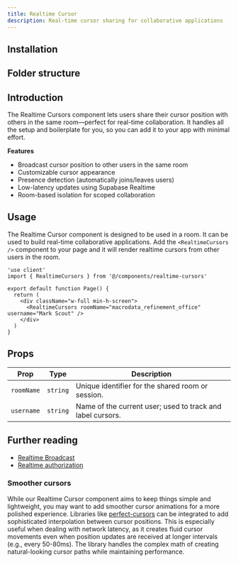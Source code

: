 ```yaml
---
title: Realtime Cursor
description: Real-time cursor sharing for collaborative applications
---
```


<div className="flex flex-row -space-x-px w-full">
  <BlockPreview name="realtime-cursor-demo" isPair />
  <BlockPreview name="realtime-cursor-demo" isPair />
</div>

## Installation

<BlockItem
  name="realtime-cursor-nextjs"
  description="Renders realtime cursors from other users in a room."
/>

## Folder structure

<RegistryBlock itemName="realtime-cursor-nextjs" />

## Introduction

The Realtime Cursors component lets users share their cursor position with others in the same room—perfect for real-time collaboration. It handles all the setup and boilerplate for you, so you can add it to your app with minimal effort.

**Features**

- Broadcast cursor position to other users in the same room
- Customizable cursor appearance
- Presence detection (automatically joins/leaves users)
- Low-latency updates using Supabase Realtime
- Room-based isolation for scoped collaboration

## Usage

The Realtime Cursor component is designed to be used in a room. It can be used to build real-time collaborative applications. Add the `<RealtimeCursors />` component to your page and it will render realtime cursors from other users in the room.

```tsx
'use client'
import { RealtimeCursors } from '@/components/realtime-cursors'

export default function Page() {
  return (
    <div className="w-full min-h-screen">
      <RealtimeCursors roomName="macrodata_refinement_office" username="Mark Scout" />
    </div>
  )
}
```

## Props

| Prop       | Type     | Description                                                |
| ---------- | -------- | ---------------------------------------------------------- |
| `roomName` | `string` | Unique identifier for the shared room or session.          |
| `username` | `string` | Name of the current user; used to track and label cursors. |

## Further reading

- [Realtime Broadcast](https://supabase.com/docs/guides/realtime/broadcast)
- [Realtime authorization](https://supabase.com/docs/guides/realtime/authorization)

### Smoother cursors

While our Realtime Cursor component aims to keep things simple and lightweight, you may want to add smoother cursor animations for a more polished experience. Libraries like [perfect-cursors](https://github.com/steveruizok/perfect-cursors) can be integrated to add sophisticated interpolation between cursor positions. This is especially useful when dealing with network latency, as it creates fluid cursor movements even when position updates are received at longer intervals (e.g., every 50-80ms). The library handles the complex math of creating natural-looking cursor paths while maintaining performance.
